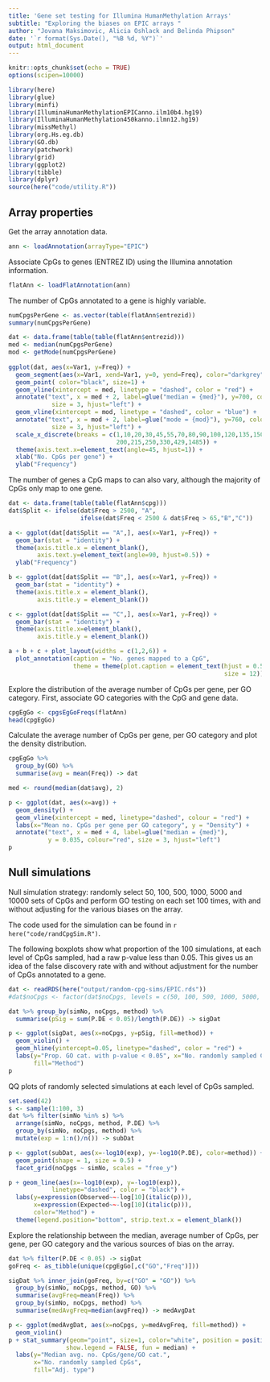 ```yaml
---
title: 'Gene set testing for Illumina HumanMethylation Arrays'
subtitle: "Exploring the biases on EPIC arrays "
author: "Jovana Maksimovic, Alicia Oshlack and Belinda Phipson"
date: '`r format(Sys.Date(), "%B %d, %Y")`'
output: html_document
---
```


```r
knitr::opts_chunk$set(echo = TRUE)
options(scipen=10000)
```

```r
library(here)
library(glue)
library(minfi)
library(IlluminaHumanMethylationEPICanno.ilm10b4.hg19)
library(IlluminaHumanMethylation450kanno.ilmn12.hg19)
library(missMethyl)
library(org.Hs.eg.db)
library(GO.db)
library(patchwork)
library(grid)
library(ggplot2)
library(tibble)
library(dplyr)
source(here("code/utility.R"))
```

## Array properties

Get the array annotation data.

```r
ann <- loadAnnotation(arrayType="EPIC")
```

Associate CpGs to genes (ENTREZ ID) using the Illumina annotation information.

```r
flatAnn <- loadFlatAnnotation(ann)
```

The number of CpGs annotated to a gene is highly variable.

```r
numCpgsPerGene <- as.vector(table(flatAnn$entrezid))
summary(numCpgsPerGene)
```

```r
dat <- data.frame(table(table(flatAnn$entrezid)))
med <- median(numCpgsPerGene)
mod <- getMode(numCpgsPerGene)
  
ggplot(dat, aes(x=Var1, y=Freq)) +
  geom_segment(aes(x=Var1, xend=Var1, y=0, yend=Freq), color="darkgrey") +
  geom_point( color="black", size=1) +
  geom_vline(xintercept = med, linetype = "dashed", color = "red") +
  annotate("text", x = med + 2, label=glue("median = {med}"), y=700, colour="red", 
            size = 3, hjust="left") +
  geom_vline(xintercept = mod, linetype = "dashed", color = "blue") +
  annotate("text", x = mod + 2, label=glue("mode = {mod}"), y=760, colour="blue", 
            size = 3, hjust="left") +
  scale_x_discrete(breaks = c(1,10,20,30,45,55,70,80,90,100,120,135,150,160,180,
                              200,215,250,330,429,1485)) +
  theme(axis.text.x=element_text(angle=45, hjust=1)) +
  xlab("No. CpGs per gene") +
  ylab("Frequency")
```

The number of genes a CpG maps to can also vary, although the majority of CpGs only map to one gene.

```r
dat <- data.frame(table(table(flatAnn$cpg)))
dat$Split <- ifelse(dat$Freq > 2500, "A", 
                    ifelse(dat$Freq < 2500 & dat$Freq > 65,"B","C"))

a <- ggplot(dat[dat$Split == "A",], aes(x=Var1, y=Freq)) +
  geom_bar(stat = "identity") +
  theme(axis.title.x = element_blank(), 
        axis.text.y=element_text(angle=90, hjust=0.5)) +
  ylab("Frequency")

b <- ggplot(dat[dat$Split == "B",], aes(x=Var1, y=Freq)) +
  geom_bar(stat = "identity") +
  theme(axis.title.x = element_blank(),
        axis.title.y = element_blank())

c <- ggplot(dat[dat$Split == "C",], aes(x=Var1, y=Freq)) +
  geom_bar(stat = "identity") +
  theme(axis.title.x=element_blank(),
        axis.title.y = element_blank()) 

a + b + c + plot_layout(widths = c(1,2,6)) + 
  plot_annotation(caption = "No. genes mapped to a CpG",
                  theme = theme(plot.caption = element_text(hjust = 0.5, 
                                                            size = 12)))
```

Explore the distribution of the average number of CpGs per gene, per GO category. First, associate GO categories with the CpG and gene data.

```r
cpgEgGo <- cpgsEgGoFreqs(flatAnn)
head(cpgEgGo)
```

Calculate the average number of CpGs per gene, per GO category and plot the density distribution. 

```r
cpgEgGo %>% 
  group_by(GO) %>%
  summarise(avg = mean(Freq)) -> dat

med <- round(median(dat$avg), 2)

p <- ggplot(dat, aes(x=avg)) +
  geom_density() +
  geom_vline(xintercept = med, linetype="dashed", colour = "red") +
  labs(x="Mean no. CpGs per gene per GO category", y = "Density") +
  annotate("text", x = med + 4, label=glue("median = {med}"), 
           y = 0.035, colour="red", size = 3, hjust="left")
p
```

## Null simulations

Null simulation strategy: randomly select 50, 100, 500, 1000, 5000 and 10000 sets of CpGs and perform GO testing on each set 100 times, with and without adjusting for the various biases on the array. 

The code used for the simulation can be found in `r here("code/randCpgSim.R")`.   

The following boxplots show what proportion of the 100 simulations, at each level of CpGs sampled, had a raw p-value less than 0.05. This gives us an idea of the false discovery rate with and without adjustment for the number of CpGs annotated to a gene.

```r
dat <- readRDS(here("output/random-cpg-sims/EPIC.rds"))
#dat$noCpgs <- factor(dat$noCpgs, levels = c(50, 100, 500, 1000, 5000, 10000))

dat %>% group_by(simNo, noCpgs, method) %>% 
  summarise(pSig = sum(P.DE < 0.05)/length(P.DE)) -> sigDat

p <- ggplot(sigDat, aes(x=noCpgs, y=pSig, fill=method)) + 
  geom_violin() +
  geom_hline(yintercept=0.05, linetype="dashed", color = "red") +
  labs(y="Prop. GO cat. with p-value < 0.05", x="No. randomly sampled CpGs",
       fill="Method")
p
```

QQ plots of randomly selected simulations at each level of CpGs sampled.

```r
set.seed(42)
s <- sample(1:100, 3)
dat %>% filter(simNo %in% s) %>%
  arrange(simNo, noCpgs, method, P.DE) %>%
  group_by(simNo, noCpgs, method) %>%
  mutate(exp = 1:n()/n()) -> subDat

p <- ggplot(subDat, aes(x=-log10(exp), y=-log10(P.DE), color=method)) + 
  geom_point(shape = 1, size = 0.5) + 
  facet_grid(noCpgs ~ simNo, scales = "free_y")

p + geom_line(aes(x=-log10(exp), y=-log10(exp)),
            linetype="dashed", color = "black") +
  labs(y=expression(Observed~~-log[10](italic(p))), 
       x=expression(Expected~~-log[10](italic(p))),
       color="Method") +
  theme(legend.position="bottom", strip.text.x = element_blank()) 
```

Explore the relationship between the median, average number of CpGs, per gene, per GO category and the various sources of bias on the array.

```r
dat %>% filter(P.DE < 0.05) -> sigDat
goFreq <- as_tibble(unique(cpgEgGo[,c("GO","Freq")]))

sigDat %>% inner_join(goFreq, by=c("GO" = "GO")) %>%
  group_by(simNo, noCpgs, method, GO) %>%
  summarise(avgFreq=mean(Freq)) %>% 
  group_by(simNo, noCpgs, method) %>%
  summarise(medAvgFreq=median(avgFreq)) -> medAvgDat

p <- ggplot(medAvgDat, aes(x=noCpgs, y=medAvgFreq, fill=method)) + 
  geom_violin()
p + stat_summary(geom="point", size=1, color="white", position = position_dodge(0.9),
                show.legend = FALSE, fun = median) +
  labs(y="Median avg. no. CpGs/gene/GO cat.", 
       x="No. randomly sampled CpGs",
       fill="Adj. type")
```






